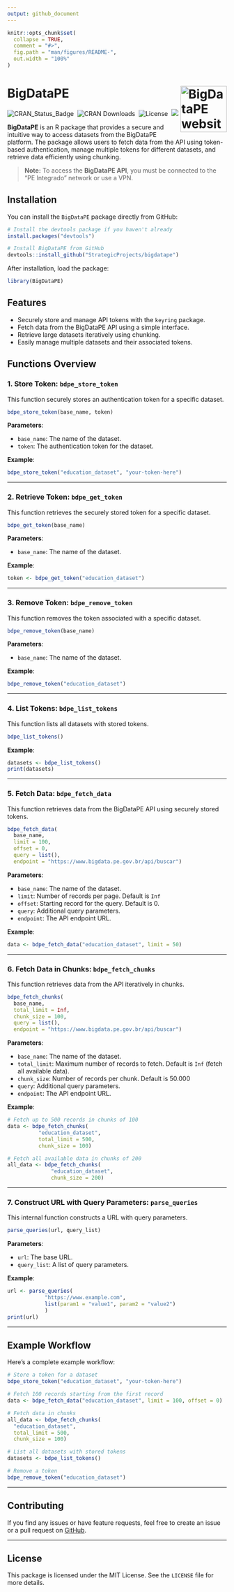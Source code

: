 ```yaml
---
output: github_document
---
```


<!-- README.md is generated from README.Rmd. Please edit that file -->

```r
knitr::opts_chunk$set(
  collapse = TRUE,
  comment = "#>",
  fig.path = "man/figures/README-",
  out.width = "100%"
)
```

# BigDataPE <a href="https://github.com/StrategicProjects/bigdatape"><img src="man/figures/logo.png" align="right" height="106" alt="BigDataPE website" /></a>

<!-- badges: start -->

![CRAN_Status_Badge](https://www.r-pkg.org/badges/version/BigDataPE)&nbsp; 
![CRAN&nbsp;Downloads](https://cranlogs.r-pkg.org/badges/grand-total/BigDataPE)&nbsp;
![License](https://img.shields.io/badge/license-MIT-darkviolet.svg)&nbsp; 
![](https://img.shields.io/badge/devel%20version-0.0.9-orangered.svg) 

<!-- badges: end -->




**BigDataPE** is an R package that provides a secure and intuitive way to access datasets from the BigDataPE platform. The package allows users to fetch data from the API using token-based authentication, manage multiple tokens for different datasets, and retrieve data efficiently using chunking.

> **Note:** To access the **BigDataPE API**, you must be connected to the "PE Integrado" network or use a VPN.


## Installation

You can install the `BigDataPE` package directly from GitHub:

```r
# Install the devtools package if you haven't already
install.packages("devtools")

# Install BigDataPE from GitHub
devtools::install_github("StrategicProjects/bigdatape")
```

After installation, load the package:

```r
library(BigDataPE)
```

## Features

- Securely store and manage API tokens with the `keyring` package.
- Fetch data from the BigDataPE API using a simple interface.
- Retrieve large datasets iteratively using chunking.
- Easily manage multiple datasets and their associated tokens.

## Functions Overview

### 1. Store Token: `bdpe_store_token`

This function securely stores an authentication token for a specific dataset.

```r
bdpe_store_token(base_name, token)
```

**Parameters**:

- `base_name`: The name of the dataset.
- `token`: The authentication token for the dataset.

**Example**:

```r
bdpe_store_token("education_dataset", "your-token-here")
```

---

### 2. Retrieve Token: `bdpe_get_token`

This function retrieves the securely stored token for a specific dataset.

```r
bdpe_get_token(base_name)
```

**Parameters**:

- `base_name`: The name of the dataset.

**Example**:
```r
token <- bdpe_get_token("education_dataset")
```

---

### 3. Remove Token: `bdpe_remove_token`

This function removes the token associated with a specific dataset.

```r
bdpe_remove_token(base_name)
```

**Parameters**:

- `base_name`: The name of the dataset.

**Example**:
```r
bdpe_remove_token("education_dataset")
```

---

### 4. List Tokens: `bdpe_list_tokens`

This function lists all datasets with stored tokens.

```r
bdpe_list_tokens()
```

**Example**:

```r
datasets <- bdpe_list_tokens()
print(datasets)
```

---

### 5. Fetch Data: `bdpe_fetch_data`

This function retrieves data from the BigDataPE API using securely stored tokens.

```r
bdpe_fetch_data(
  base_name, 
  limit = 100, 
  offset = 0, 
  query = list(), 
  endpoint = "https://www.bigdata.pe.gov.br/api/buscar")
```

**Parameters**:

- `base_name`: The name of the dataset.
- `limit`: Number of records per page. Default is `Inf`
- `offset`: Starting record for the query. Default is 0.
- `query`: Additional query parameters.
- `endpoint`: The API endpoint URL.

**Example**:

```r
data <- bdpe_fetch_data("education_dataset", limit = 50)
```

---

### 6. Fetch Data in Chunks: `bdpe_fetch_chunks`

This function retrieves data from the API iteratively in chunks.

```r
bdpe_fetch_chunks(
  base_name, 
  total_limit = Inf, 
  chunk_size = 100, 
  query = list(), 
  endpoint = "https://www.bigdata.pe.gov.br/api/buscar")
```

**Parameters**:

- `base_name`: The name of the dataset.
- `total_limit`: Maximum number of records to fetch. Default is `Inf` (fetch all available data).
- `chunk_size`: Number of records per chunk. Default is 50.000
- `query`: Additional query parameters.
- `endpoint`: The API endpoint URL.

**Example**:

```r
# Fetch up to 500 records in chunks of 100
data <- bdpe_fetch_chunks(
          "education_dataset", 
          total_limit = 500, 
          chunk_size = 100)

# Fetch all available data in chunks of 200
all_data <- bdpe_fetch_chunks(
              "education_dataset", 
              chunk_size = 200)
```

---

### 7. Construct URL with Query Parameters: `parse_queries`

This internal function constructs a URL with query parameters.

```r
parse_queries(url, query_list)
```

**Parameters**:

- `url`: The base URL.
- `query_list`: A list of query parameters.

**Example**:

```r
url <- parse_queries(
            "https://www.example.com", 
            list(param1 = "value1", param2 = "value2")
            )
print(url)
```

---

## Example Workflow

Here’s a complete example workflow:

```r
# Store a token for a dataset
bdpe_store_token("education_dataset", "your-token-here")

# Fetch 100 records starting from the first record
data <- bdpe_fetch_data("education_dataset", limit = 100, offset = 0)

# Fetch data in chunks
all_data <- bdpe_fetch_chunks(
  "education_dataset", 
  total_limit = 500, 
  chunk_size = 100)

# List all datasets with stored tokens
datasets <- bdpe_list_tokens()

# Remove a token
bdpe_remove_token("education_dataset")
```

---

## Contributing

If you find any issues or have feature requests, feel free to create an issue or a pull request on [GitHub](https://github.com/StrategicProjects/bigdatape).

---

## License

This package is licensed under the MIT License. See the `LICENSE` file for more details.

